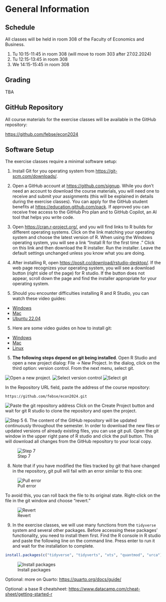 # General Information {.unnumbered}

## Schedule

All classes will be held in room 308 of the Faculty of Economics and Business.

1. Tu 10:15-11:45 in room 308 (will move to room 303 after 27.02.2024)
2. Tu 12:15-13:45 in room 308
3. We 14:15-15:45 in room 308

## Grading

TBA

## GitHub Repository

All course materials for the exercise classes will be available in the GitHub
repository:

[https://github.com/febse/econ2024](https://github.com/febse/econ2024)

## Software Setup

The exercise classes require a minimal software setup:

1. Install Git for you operating system from [https://git-scm.com/downloads/](https://git-scm.com/downloads).

2. Open a GitHub account at [https://github.com/signup](https://github.com/signup).
While you don't need an account to download the course materials, you will need
one to receive and  submit your assignments (this will be explained in details during
the exercise classes). You can apply for the GitHub student benefits at [https://education.github.com/pack](https://education.github.com/pack). If approved
you can receive free access to the GitHub Pro plan and to GitHub Copilot, an AI tool
that helps you write code.

3. Open <https://cran.r-project.org/>, and you will find links to R builds for different operating systems. Click on the link matching your operating system and choose the latest version of R. When using the Windows operating system, you will see a link "Install R for the first time ." Click on this link and then download the R installer. Run the installer. Leave the default settings unchanged unless you know what you are doing.

4. After installing R, open <https://posit.co/download/rstudio-desktop/>. If the web page recognizes your operating system, you will see a download button (right side of the page) for R studio. If the button does not appear, scroll down the page and find the installer appropriate for your operating system.

5. Should you encounter difficulties installing R and R Studio, you can watch
these video guides:

- [Windows](https://www.youtube.com/watch?v=YrEe2TLr3MI)
- [Mac](https://www.youtube.com/watch?v=n8kP7c_QbLA)
- [Ubuntu 22.04](https://www.youtube.com/watch?v=NFEDEXWomI4)

5. Here are some video guides on how to install git:
- [Windows](https://www.youtube.com/watch?v=AdzKzlp66sQ)
- [Mac](https://www.youtube.com/watch?v=hMEyBtsuAJE)
- [Linux](https://www.youtube.com/watch?v=bc3_FL9zWWs)

5. **The following steps depend on git being installed**. Open R Studio and open a new project dialog: File -> New Project. In the 
dialog, click on the third option: version control. From the next menu, select git.

![Open a new project.](figures/RStudio_new_project_1.png)
![Select version control](figures/RStudio_new_project_2.png)
![Select git](figures/RStudio_new_project_3.png)

In the Repository URL field, paste the address of the course repository:

```
https://github.com/febse/econ2024.git
```


![Paste the git repository address](figures/RStudio_new_project_4.png)
Click on the Create Project button and wait for git R studio to clone the
repository and open the project.

![Step 5](figures/RStudio_new_project_5.png)
6. The content of the GitHub repository will be updated continuously throughout
the semester. In order to download the new files or updated versions of already
existing files, you can use git pull. Open the git window in the upper right pane
of R studio and click the pull button. This will download all changes from the GitHub
repository to your local copy.

![Step 7](figures/RStudio_new_project_7.png)


8. Note that if you have modified the files tracked by git that have changed
in the repository, git pull will fail with an error similar to this one:

![Pull error](figures/RStudio_new_project_8.png)

To avoid this, you can roll back the file to its original state. Right-click
on the file in the git window and choose "revert."

![Revert](figures/RStudio_new_project_revert.png)

9. In the exercise classes, we will use many functions from the `tidyverse` system and several other packages. Before accessing these packages' functionality, you need to install them first. Find the R console in R studio and paste the following line on the command line. Press enter to run it and wait for the installation to complete.

```r
install.packages(c("tidyverse", "tidyverts", "xts", "quantmod", "urca"))
```

![Install packages](figures/RStudio_new_project_install_packages.png)

Optional: more on Quarto: <https://quarto.org/docs/guide/>

Optional: a base R cheatsheet: <https://www.datacamp.com/cheat-sheet/getting-started-r>
